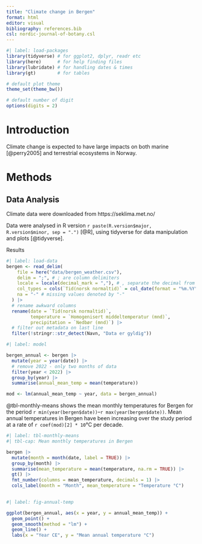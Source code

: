 ```yaml
---
title: "Climate change in Bergen"
format: html
editor: visual
bibliography: references.bib
csl: nordic-journal-of-botany.csl
---
```


```r
#| label: load-packages
library(tidyverse) # for ggplot2, dplyr, readr etc
library(here)      # for help finding files
library(lubridate) # for handling dates & times
library(gt)        # for tables

# default plot theme
theme_set(theme_bw())

# default number of digit
options(digits = 2)
```

# Introduction

Climate change is expected to have large impacts on both marine [@perry2005] and terrestrial ecosystems in Norway.

# Methods

## Data Analysis

Climate data were downloaded from https://seklima.met.no/

Data were analysed in R version `r paste(R.version$major, R.version$minor, sep = ".")` [@R], using tidyverse for data manipulation and plots [@tidyverse].

Results

```r
#| label: load-data
bergen <- read_delim(
    file = here("data/bergen_weather.csv"), 
    delim = ";", # ; are column delimiters
    locale = locale(decimal_mark = ","), # , separate the decimal from the rest of the number
    col_types = cols(`Tid(norsk normaltid)` = col_date(format = "%m.%Y")),
    na = "-" # missing values denoted by "-"
  ) |> 
  # rename awkward columns
  rename(date = `Tid(norsk normaltid)`, 
         temperature = `Homogenisert middeltemperatur (mnd)`,
         precipitation = `Nedbør (mnd)`) |> 
  # filter out metadata on last line
  filter(!stringr::str_detect(Navn, "Data er gyldig"))

```

```r
#| label: model

bergen_annual <- bergen |> 
  mutate(year = year(date)) |> 
  # remove 2022 - only two months of data
  filter(year < 2022) |> 
  group_by(year) |> 
  summarise(annual_mean_temp = mean(temperature))

mod <- lm(annual_mean_temp ~ year, data = bergen_annual)

```

@tbl-monthly-means shows the mean monthly temperatures for Bergen for the period `r min(year(bergen$date))`--`r max(year(bergen$date))`. Mean annual temperatures in Bergen have been increasing over the study period at a rate of `r coef(mod)[2] * 10`°C per decade.

```r
#| label: tbl-monthly-means
#| tbl-cap: Mean monthly temperatures in Bergen

bergen |> 
  mutate(month = month(date, label = TRUE)) |> 
  group_by(month) |> 
  summarise(mean_temperature = mean(temperature, na.rm = TRUE)) |> 
  gt() |> 
  fmt_number(columns = mean_temperature, decimals = 1) |> 
  cols_label(month = "Month", mean_temperature = "Temperature °C")
  
```

```r
#| label: fig-annual-temp

ggplot(bergen_annual, aes(x = year, y = annual_mean_temp)) +
  geom_point() +
  geom_smooth(method = "lm") +
  geom_line() +
  labs(x = "Year CE", y = "Mean annual temperature °C")
```
